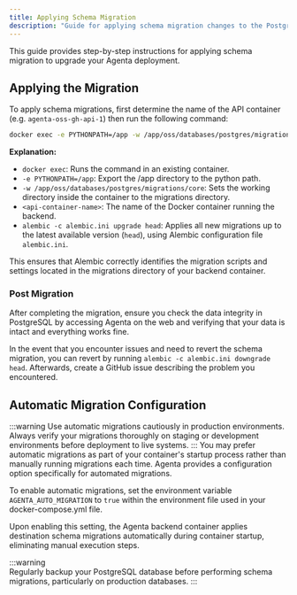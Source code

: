 ```yaml
---
title: Applying Schema Migration
description: "Guide for applying schema migration changes to the PostgreSQL database."
---
```


This guide provides step-by-step instructions for applying schema migration to upgrade your Agenta deployment.

## Applying the Migration

To apply schema migrations, first determine the name of the API container (e.g. `agenta-oss-gh-api-1`) then run the following command:

```bash
docker exec -e PYTHONPATH=/app -w /app/oss/databases/postgres/migrations/core <api-container-name> alembic -c alembic.ini upgrade head
```

**Explanation:**
- `docker exec`: Runs the command in an existing container.
- `-e PYTHONPATH=/app`: Export the /app directory to the python path.
- `-w /app/oss/databases/postgres/migrations/core`: Sets the working directory inside the container to the migrations directory.
- `<api-container-name>`: The name of the Docker container running the backend.
- `alembic -c alembic.ini upgrade head`: Applies all new migrations up to the latest available version (`head`), using Alembic configuration file `alembic.ini`.

This ensures that Alembic correctly identifies the migration scripts and settings located in the migrations directory of your backend container.

### Post Migration

After completing the migration, ensure you check the data integrity in PostgreSQL by accessing Agenta on the web and verifying that your data is intact and everything works fine.

In the event that you encounter issues and need to revert the schema migration, you can revert by running `alembic -c alembic.ini downgrade head`. Afterwards, create a GitHub issue describing the problem you encountered.

## Automatic Migration Configuration
:::warning
Use automatic migrations cautiously in production environments. Always verify your migrations thoroughly on staging or development environments before deployment to live systems.
:::
You may prefer automatic migrations as part of your container's startup process rather than manually running migrations each time. Agenta provides a configuration option specifically for automated migrations.

To enable automatic migrations, set the environment variable `AGENTA_AUTO_MIGRATION` to `true` within the environment file used in your docker-compose.yml file.

Upon enabling this setting, the Agenta backend container applies destination schema migrations automatically during container startup, eliminating manual execution steps.


:::warning  
Regularly backup your PostgreSQL database before performing schema migrations, particularly on production databases.
:::
